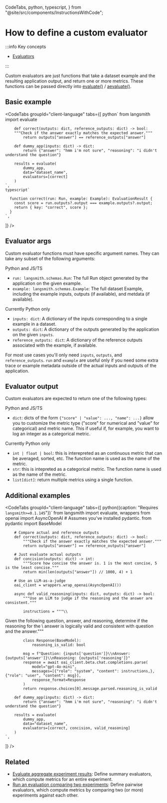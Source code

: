   CodeTabs,
  python,
  typescript,
} from "@site/src/components/InstructionsWithCode";

# How to define a custom evaluator

:::info Key concepts

- [Evaluators](../../concepts#evaluators)

:::

Custom evaluators are just functions that take a dataset example and the resulting application output, and return one or more metrics.
These functions can be passed directly into [evaluate()](https://langsmith-sdk.readthedocs.io/en/latest/evaluation/langsmith.evaluation._runner.evaluate.html) / [aevaluate()](https://langsmith-sdk.readthedocs.io/en/latest/evaluation/langsmith.evaluation._arunner.aevaluate.html).

## Basic example

<CodeTabs
  groupId="client-language"
  tabs={[
    python`
        from langsmith import evaluate

        def correct(outputs: dict, reference_outputs: dict) -> bool:
        """Check if the answer exactly matches the expected answer."""
            return outputs["answer"] == reference_outputs["answer"]

        def dummy_app(inputs: dict) -> dict:
            return {"answer": "hmm i'm not sure", "reasoning": "i didn't understand the question"}

        results = evaluate(
            dummy_app,
            data="dataset_name",
            evaluators=[correct]
        )
    `,
    typescript`

      function correct(run: Run, example: Example): EvaluationResult {
        const score = run.outputs?.output === example.outputs?.output;
        return { key: "correct", score };
      }
    `,

]}
/>

## Evaluator args

Custom evaluator functions must have specific argument names. They can take any subset of the following arguments:

Python and JS/TS

- `run: langsmith.schemas.Run`: The full Run object generated by the application on the given example.
- `example: langsmith.schemas.Example`: The full dataset Example, including the example inputs, outputs (if available), and metdata (if available).

Currently Python only

- `inputs: dict`: A dictionary of the inputs corresponding to a single example in a dataset.
- `outputs: dict`: A dictionary of the outputs generated by the application on the given `inputs`.
- `reference_outputs: dict`: A dictionary of the reference outputs associated with the example, if available.

For most use cases you'll only need `inputs`, `outputs`, and `reference_outputs`. `run` and `example` are useful only if you need some extra trace or example metadata outside of the actual inputs and outputs of the application.

## Evaluator output

Custom evaluators are expected to return one of the following types:

Python and JS/TS

- `dict`: dicts of the form `{"score" | "value": ..., "name": ...}` allow you to customize the metric type ("score" for numerical and "value" for categorical) and metric name. This if useful if, for example, you want to log an integer as a categorical metric.

Currently Python only

- `int | float | bool`: this is interepreted as an continuous metric that can be averaged, sorted, etc. The function name is used as the name of the metric.
- `str`: this is intepreted as a categorical metric. The function name is used as the name of the metric.
- `list[dict]`: return multiple metrics using a single function.

## Additional examples

<CodeTabs
  groupId="client-language"
  tabs={[
    python({caption: "Requires `langsmith>=0.1.145`"})`
        from langsmith import evaluate, wrappers
        from openai import AsyncOpenAI
        # Assumes you've installed pydantic.
        from pydantic import BaseModel

        # Compare actual and reference outputs
        def correct(outputs: dict, reference_outputs: dict) -> bool:
            """Check if the answer exactly matches the expected answer."""
            return outputs["answer"] == reference_outputs["answer"]

        # Just evaluate actual outputs
        def concision(outputs: dict) -> int:
            """Score how concise the answer is. 1 is the most concise, 5 is the least concise."""
            return min(len(outputs["answer"]) // 1000, 4) + 1

        # Use an LLM-as-a-judge
        oai_client = wrappers.wrap_openai(AsyncOpenAI())

        async def valid_reasoning(inputs: dict, outputs: dict) -> bool:
            """Use an LLM to judge if the reasoning and the answer are consistent."""

            instructions = """\\

Given the following question, answer, and reasoning, determine if the reasoning for the \\
answer is logically valid and consistent with question and the answer."""

            class Response(BaseModel):
                reasoning_is_valid: bool

            msg = f"Question: {inputs['question']}\\nAnswer: {outputs['answer']}\\nReasoning: {outputs['reasoning']}"
            response = await oai_client.beta.chat.completions.parse(
                model="gpt-4o-mini",
                messages=[{"role": "system", "content": instructions,}, {"role": "user", "content": msg}],
                response_format=Response
            )
            return response.choices[0].message.parsed.reasoning_is_valid

        def dummy_app(inputs: dict) -> dict:
            return {"answer": "hmm i'm not sure", "reasoning": "i didn't understand the question"}

        results = evaluate(
            dummy_app,
            data="dataset_name",
            evaluators=[correct, concision, valid_reasoning]
        )
    `,

]}
/>

## Related

- [Evaluate aggregate experiment results](../../how_to_guides/evaluation/summary): Define summary evaluators, which compute metrics for an entire experiment.
- [Run an evaluation comparing two experiments](../../how_to_guides/evaluation/evaluate_pairwise): Define pairwise evaluators, which compute metrics by comparing two (or more) experiments against each other.

